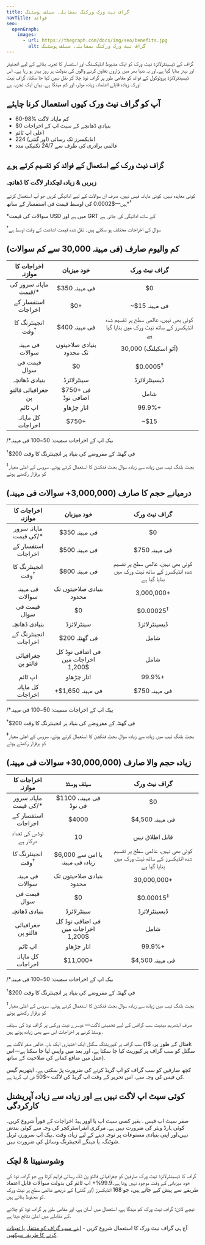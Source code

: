 ```yaml
---
title: گراف نیٹ ورک ورکنگ بمقابلہ. سیلف ہوسٹنگ
navTitle: فوائد
seo:
  openGraph:
    images:
      - url: https://thegraph.com/docs/img/seo/benefits.jpg
        alt: گراف نیٹ ورک ورکنگ بمقابلہ. سیلف ہوسٹنگ
---
```


گراف کے ڈیسینٹرلائزڈ نیٹ ورک کو ایک مضبوط انڈیکسنگ اور استفسار کا تجربہ بنانے کے لیے انجنیئر اور بہتر بنایا گیا ہے۔اور یہ دنیا بھر میں ہزاروں تعاون کرنے والوں کی بدولت ہر روز بہتر ہو رہا ہے۔ اس ڈیسینٹرلائزڈ پروٹوکول کے فوائد کو مقامی طور پر گراف نوڈ چلا کر نقل نہیں کیا جا سکتا. گراف نیٹ ورک زیادہ قابلے اعتماد، زیادہ موثر، اور کم مہنگا ہے. یہاں ایک تجزیہ ہے:

## آپ کو گراف نیٹ ورک کیوں استعمال کرنا چاہئے

- 60-98% کم ماہانہ لاگت
- $0 بنیادی ڈھانچے کے سیٹ اپ کے اخراجات
- اعلی اپ ٹائم
- 224 انڈیکسرز تک رسائی (اور گنتی)
- عالمی برادری کی طرف سے 24/7 تکنیکی مدد

## گراف نیٹ ورک کے استعمال کے فوائد کو تقسیم کرتے ہوے

### زیریں & زیادہ لچکدار لاگت کا ڈھانچہ

کوئی معاہدہ نہیں. کوئی ماہانہ فیس نہیں. صرف ان سوالات کے لیے ادائیگی کریں جو آپ استعمال کرتے ہیں—$0.0002 کی اوسط قیمت فی استفسار کے ساتھ\*<sup>†</sup>

\*سوالات کی قیمت USD میں ہے اور GRT کے ساتھ ادائیگی کی جاتی ہے

<sup>†</sup>سوال کے اخراجات مختلف ہو سکتے ہیں۔ نقل شدہ قیمت اشاعت کے وقت اوسط ہے

## کم والیوم صارف (فی مہینہ 30,000 سے کم سوالات)

| اخراجات کا موازنہ | خود میزبان | گراف نیٹ ورک |
| :-: | :-: | :-: |
| ماہانہ سرور کی قیمت/\* | $350 فی مہینہ | $0 |
| استفسار کے اخراجات | $0+ | ~$15 فی مہینہ |
| انجینئرنگ کا وقت<sup>†</sup> | $400 فی مہینہ | کوئی بھی نہیں، عالمی سطح پر تقسیم شدہ انڈیکسرز کے ساتھ نیٹ ورک میں بنایا گیا ہے |
| فی مہینہ سوالات | بنیادی صلاحیتوں تک محدود | 30,000 (آٹو اسکیلنگ) |
| قیمت فی سوال | $0 | $0.0005<sup>‡</sup> |
| بنیادی ڈھانچہ | سینٹرلائزڈ | ڈیسینٹرلائزڈ |
| جغرافیائی فالتو پن | $750+ فی اضافی نوڈ | شامل |
| اپ ٹائم | اتار چڑھاو | 99.9%+ |
| کل ماہانہ اخراجات | <span className="highlight-row" />$750+ | ~$15 |

/\*بیک اپ کے اخراجات سمیت: $50-$100 فی مہینہ

<sup>†</sup>$200 فی گھنٹہ کے مفروضے کی بنیاد پر انجینئرنگ کا وقت

<sup>‡</sup>بجٹ بلنگ ٹیب میں زیادہ سے زیادہ سوال بجٹ فنکشن کا استعمال کرتے ہوئے، سروس کے اعلی معیار کو برقرار رکھتے ہوئے

## درمیانے حجم کا صارف (3,000,000+ سوالات فی مہینہ)

| اخراجات کا موازنہ | خود میزبان | گراف نیٹ ورک |
| :-: | :-: | :-: |
| ماہانہ سرور کی قیمت/\* | $350 فی مہینہ | $0 |
| استفسار کے اخراجات | $500 فی مہینہ | $750 فی مہینہ |
| انجینئرنگ کا وقت<sup>†</sup> | $800 فی مہینہ | کوئی بھی نہیں، عالمی سطح پر تقسیم شدہ انڈیکسرز کے ساتھ نیٹ ورک میں بنایا گیا ہے |
| فی مہینہ سوالات | بنیادی صلاحیتوں تک محدود | 3,000,000+ |
| قیمت فی سوال | $0 | $0.00025<sup>‡</sup> |
| بنیادی ڈھانچہ | سینٹرلائزڈ | ڈیسینٹرلائزڈ |
| انجینئرنگ کے اخراجات | $200 فی گھنٹہ | شامل |
| جغرافیائی فالتو پن | فی اضافی نوڈ کل اخراجات میں $1,200 | شامل |
| اپ ٹائم | اتار چڑھاو | 99.9%+ |
| کل ماہانہ اخراجات | <span className="highlight-row" /> +$1,650 فی مہینہ | $750 فی مہینہ |

/\*بیک اپ کے اخراجات سمیت: $50-$100 فی مہینہ

<sup>†</sup>$200 فی گھنٹہ کے مفروضے کی بنیاد پر انجینئرنگ کا وقت

<sup>‡</sup>بجٹ بلنگ ٹیب میں زیادہ سے زیادہ سوال بجٹ فنکشن کا استعمال کرتے ہوئے، سروس کے اعلی معیار کو برقرار رکھتے ہوئے

## زیادہ حجم والا صارف (30,000,000+ سوالات فی مہینہ)

| اخراجات کا موازنہ | سیلف ہوسٹڈ | گراف نیٹ ورک |
| :-: | :-: | :-: |
| ماہانہ سرور کی قیمت/\* | $1100 فی مہینہ، فی نوڈ | $0 |
| استفسار کے اخراجات | $4000 | $4,500 فی مہینہ |
| نوڈس کی تعداد درکار ہے | 10 | قابل اطلاق نہیں |
| انجینئرنگ کا وقت<sup>†</sup> | $6,000 یا اس سے زیادہ فی مہینہ | کوئی بھی نہیں، عالمی سطح پر تقسیم شدہ انڈیکسرز کے ساتھ نیٹ ورک میں بنایا گیا ہے |
| فی مہینہ سوالات | بنیادی صلاحیتوں تک محدود | 30,000,000+ |
| قیمت فی سوال | $0 | $0.00015<sup>‡</sup> |
| بنیادی ڈھانچہ | سینٹرلائزڈ | ڈیسینٹرلائزڈ |
| جغرافیائی فالتو پن | فی اضافی نوڈ کل اخراجات میں $1,200 | شامل |
| اپ ٹائم | اتار چڑھاو | 99.9%+ |
| کل ماہانہ اخراجات | <span className="highlight-row" /> $11,000+ | $4,500 فی مہینہ |

/\*بیک اپ کے اخراجات سمیت: $50-$100 فی مہینہ

<sup>†</sup>$200 فی گھنٹہ کے مفروضے کی بنیاد پر انجینئرنگ کا وقت

<sup>‡</sup>بجٹ بلنگ ٹیب میں زیادہ سے زیادہ سوال بجٹ فنکشن کا استعمال کرتے ہوئے، سروس کے اعلی معیار کو برقرار رکھتے ہوئے

صرف ایتھریم مینیٹ سب گرافس کے لیے تخمینی لاگت— دوسرے نیٹ ورکس پر گراف نوڈ کی سیلف ہوسٹڈ کرنے پر اخراجات اس سے بھی زیادہ ہوتے ہیں.

سب گراف پر کیوریٹنگ سگنل ایک اختیاری ایک بار، خالص صفر لاگت ہے (مثال کے طور پر، $1k سگنل کو سب گراف پر کیوریٹ کیا جا سکتا ہے، اور بعد میں واپس لیا جا سکتا ہے—اس عمل میں منافع کمانے کی صلاحیت کے ساتھ).

کچھ صارفین کو سب گراف کو اپ گریڈ کرنے کی ضرورت پڑ سکتی ہے۔ ایتھریم گیس کی فیس کی وجہ سے، اس تحریر کے وقت اپ گریڈ کی لاگت ~$50 فی اپ گریڈ ہے.

## کوئی سیٹ اپ لاگت نہیں ہے اور زیادہ سے زیادہ آپریشنل کارکردگی

صفر سیٹ اپ فیس . بغیر کسی سیٹ اپ یا اوور ہیڈ اخراجات کے فوراً شروع کریں۔کوئی ہارڈ ویئر کی ضرورت نہیں ہے. مرکزی انفراسٹرکچر کی وجہ سے کوئی بندش نہیں،اور اپنی بنیادی مصنوعات پر توجہ دینے کے لیے زیادہ وقت ۔بیک اپ سرورز، ٹربل شوٹنگ، یا مہنگے انجینئرنگ وسائل کی ضرورت نہیں.

## وشوسنییتا & لچک

گراف کا ڈیسینٹرلائزڈ نیٹ ورک صارفین کو جغرافیائی فالتو پن تک رسائی فراہم کرتا ہے جو گراف نوڈ کی خود میزبانی کے وقت موجود نہیں ہوتا ہے۔99.9%+ اپ ٹائم کی بدولت سوالات قابل اعتماد طریقے سے پیش کیے جاتے ہیں، جو 168 انڈیکسرز (اور گنتی) کے ذریعے عالمی سطح پر نیٹ ورک کو محفوظ بناتے ہیں.

نیچے لائن: گراف نیٹ ورک کم مہنگا ہے، استعمال میں آسان ہے، اور مقامی طور پر گراف نوڈ کو چلانے کے مقابلے میں اعلیٰ نتائج دیتا ہے.

آج ہی گراف نیٹ ورک کا استعمال شروع کریں - [اپنے سب گراف کو منتقل یا تعینات کرنے کا طریقہ سیکھیں](https://thegraph.com/blog/how-to-migrate-ethereum-subgraph).
